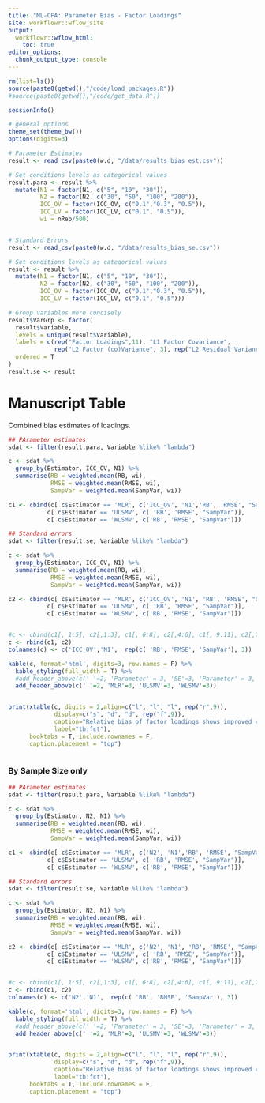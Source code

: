```yaml
---
title: "ML-CFA: Parameter Bias - Factor Loadings"
site: workflowr::wflow_site
output:
  workflowr::wflow_html:
    toc: true
editor_options:
  chunk_output_type: console
---
```


```r
rm(list=ls())
source(paste0(getwd(),"/code/load_packages.R"))
#source(paste0(getwd(),"/code/get_data.R"))


```

```r
sessionInfo()

# general options
theme_set(theme_bw())
options(digits=3)
```


```r

# Parameter Estimates
result <- read_csv(paste0(w.d, "/data/results_bias_est.csv"))

# Set conditions levels as categorical values
result.para <- result %>%
  mutate(N1 = factor(N1, c("5", "10", "30")),
         N2 = factor(N2, c("30", "50", "100", "200")),
         ICC_OV = factor(ICC_OV, c("0.1","0.3", "0.5")),
         ICC_LV = factor(ICC_LV, c("0.1", "0.5")),
         wi = nRep/500)


# Standard Errors
result <- read_csv(paste0(w.d, "/data/results_bias_se.csv"))

# Set conditions levels as categorical values
result <- result %>%
  mutate(N1 = factor(N1, c("5", "10", "30")),
         N2 = factor(N2, c("30", "50", "100", "200")),
         ICC_OV = factor(ICC_OV, c("0.1","0.3", "0.5")),
         ICC_LV = factor(ICC_LV, c("0.1", "0.5")))

# Group variables more concisely
result$VarGrp <- factor(
  result$Variable,
  levels = unique(result$Variable),
  labels = c(rep("Factor Loadings",11), "L1 Factor Covariance",
             rep("L2 Factor (co)Variance", 3), rep("L2 Residual Variance",10)),
  ordered = T
)
result.se <- result

```

# Manuscript Table

Combined bias estimates of loadings.

```r


## PArameter estimates
sdat <- filter(result.para, Variable %like% "lambda")

c <- sdat %>%
  group_by(Estimator, ICC_OV, N1) %>%
  summarise(RB = weighted.mean(RB, wi),
            RMSE = weighted.mean(RMSE, wi),
            SampVar = weighted.mean(SampVar, wi))

c1 <- cbind(c[ c$Estimator == 'MLR', c('ICC_OV', 'N1','RB', 'RMSE', "SampVar")], 
           c[ c$Estimator == 'ULSMV', c( 'RB', 'RMSE', "SampVar")], 
           c[ c$Estimator == 'WLSMV', c('RB', 'RMSE', "SampVar")])

## Standard errors
sdat <- filter(result.se, Variable %like% "lambda")

c <- sdat %>%
  group_by(Estimator, ICC_OV, N1) %>%
  summarise(RB = weighted.mean(RB, wi),
            RMSE = weighted.mean(RMSE, wi),
            SampVar = weighted.mean(SampVar, wi))

c2 <- cbind(c[ c$Estimator == 'MLR', c('ICC_OV', 'N1', 'RB', 'RMSE', "SampVar")], 
           c[ c$Estimator == 'ULSMV', c( 'RB', 'RMSE', "SampVar")], 
           c[ c$Estimator == 'WLSMV', c('RB', 'RMSE', "SampVar")])


#c <- cbind(c1[, 1:5], c2[,1:3], c1[, 6:8], c2[,4:6], c1[, 9:11], c2[,7:9])
c <- rbind(c1, c2)
colnames(c) <- c('ICC_OV','N1',  rep(c( 'RB', 'RMSE', 'SampVar'), 3))

kable(c, format='html', digits=3, row.names = F) %>%
  kable_styling(full_width = T) %>%
  #add_header_above(c(' '=2, 'Parameter' = 3, 'SE'=3, 'Parameter' = 3, 'SE'=3, 'Parameter' = 3, 'SE'=3)) %>%
  add_header_above(c(' '=2, 'MLR'=3, 'ULSMV'=3, 'WLSMV'=3))


print(xtable(c, digits = 2,align=c("l", "l", "l", rep("r",9)),
             display=c("s", "d", "d", rep("f",9)),
             caption="Relative bias of factor loadings shows improved estimation with more level-1 observations",
             label="tb:fct"),
      booktabs = T, include.rownames = F,
      caption.placement = "top")



```



### By Sample Size only


```r


## PArameter estimates
sdat <- filter(result.para, Variable %like% "lambda")

c <- sdat %>%
  group_by(Estimator, N2, N1) %>%
  summarise(RB = weighted.mean(RB, wi),
            RMSE = weighted.mean(RMSE, wi),
            SampVar = weighted.mean(SampVar, wi))

c1 <- cbind(c[ c$Estimator == 'MLR', c('N2', 'N1','RB', 'RMSE', "SampVar")], 
           c[ c$Estimator == 'ULSMV', c( 'RB', 'RMSE', "SampVar")], 
           c[ c$Estimator == 'WLSMV', c('RB', 'RMSE', "SampVar")])

## Standard errors
sdat <- filter(result.se, Variable %like% "lambda")

c <- sdat %>%
  group_by(Estimator, N2, N1) %>%
  summarise(RB = weighted.mean(RB, wi),
            RMSE = weighted.mean(RMSE, wi),
            SampVar = weighted.mean(SampVar, wi))

c2 <- cbind(c[ c$Estimator == 'MLR', c('N2', 'N1', 'RB', 'RMSE', "SampVar")], 
           c[ c$Estimator == 'ULSMV', c( 'RB', 'RMSE', "SampVar")], 
           c[ c$Estimator == 'WLSMV', c('RB', 'RMSE', "SampVar")])


#c <- cbind(c1[, 1:5], c2[,1:3], c1[, 6:8], c2[,4:6], c1[, 9:11], c2[,7:9])
c <- rbind(c1, c2)
colnames(c) <- c('N2','N1',  rep(c( 'RB', 'RMSE', 'SampVar'), 3))

kable(c, format='html', digits=3, row.names = F) %>%
  kable_styling(full_width = T) %>%
  #add_header_above(c(' '=2, 'Parameter' = 3, 'SE'=3, 'Parameter' = 3, 'SE'=3, 'Parameter' = 3, 'SE'=3)) %>%
  add_header_above(c(' '=2, 'MLR'=3, 'ULSMV'=3, 'WLSMV'=3))


print(xtable(c, digits = 2,align=c("l", "l", "l", rep("r",9)),
             display=c("s", "d", "d", rep("f",9)),
             caption="Relative bias of factor loadings shows improved estimation with more level-1 observations",
             label="tb:fct"),
      booktabs = T, include.rownames = F,
      caption.placement = "top")

```